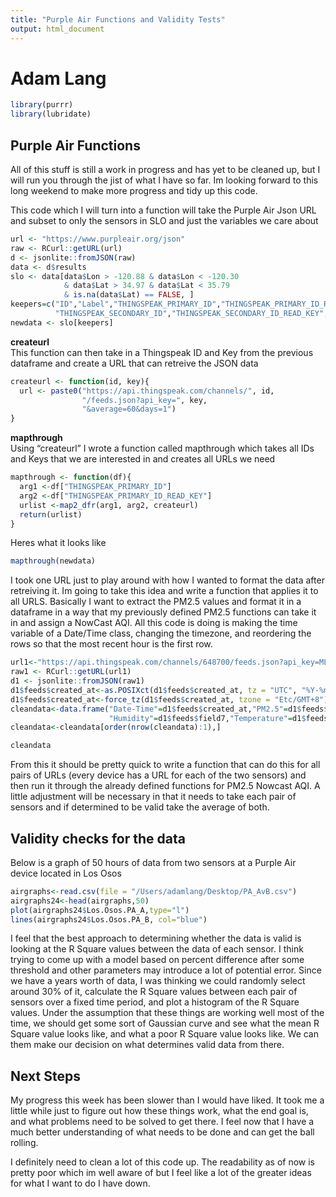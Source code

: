 ```yaml
---
title: "Purple Air Functions and Validity Tests"
output: html_document
---
```


# Adam Lang

```r
library(purrr)
library(lubridate)
```
## Purple Air Functions

All of this stuff is still a work in progress and has yet to be cleaned up, but I will run you through the jist of what I have so far. Im looking forward to this long weekend to make more progress and tidy up this code.


This code which I will turn into a function will take the Purple Air Json URL and subset to only the sensors in SLO and just the variables we care about
```r
url <- "https://www.purpleair.org/json"
raw <- RCurl::getURL(url)    
d <- jsonlite::fromJSON(raw)
data <- d$results 
slo <- data[data$Lon > -120.88 & data$Lon < -120.30 
            & data$Lat > 34.97 & data$Lat < 35.79 
            & is.na(data$Lat) == FALSE, ]
keepers=c("ID","Label","THINGSPEAK_PRIMARY_ID","THINGSPEAK_PRIMARY_ID_READ_KEY",
          "THINGSPEAK_SECONDARY_ID","THINGSPEAK_SECONDARY_ID_READ_KEY","Lat","Lon","PM2_5Value","LastSeen")
newdata <- slo[keepers]

```

**createurl** <br>
This function can then take in a Thingspeak ID and Key from the previous dataframe and create a URL that can retreive the JSON data
```r
createurl <- function(id, key){
  url <- paste0("https://api.thingspeak.com/channels/", id,  
                "/feeds.json?api_key=", key,
                "&average=60&days=1")
}
```

**mapthrough** <br>
Using "createurl" I wrote a function called mapthrough which takes all IDs and Keys that we are interested in and creates all URLs we need
```r
mapthrough <- function(df){
  arg1 <-df["THINGSPEAK_PRIMARY_ID"]
  arg2 <-df["THINGSPEAK_PRIMARY_ID_READ_KEY"]
  urlist <-map2_dfr(arg1, arg2, createurl)
  return(urlist)
}
```

Heres what it looks like
```r
mapthrough(newdata)
```


I took one URL just to play around with how I wanted to format the data after retreiving it. Im going to take this idea and write a function that applies it to all URLS. Basically I want to extract the PM2.5 values and format it in a dataframe in a way that my previously defined PM2.5 functions can take it in and assign a NowCast AQI. All this code is doing is making the time variable of a Date/Time class, changing the timezone, and reordering the rows so that the most recent hour is the first row.
```r
url1<-"https://api.thingspeak.com/channels/648700/feeds.json?api_key=ML5LCKPZSF9T4X92&average=60&days=1"
raw1 <- RCurl::getURL(url1)    
d1 <- jsonlite::fromJSON(raw1)
d1$feeds$created_at<-as.POSIXct(d1$feeds$created_at, tz = "UTC", "%Y-%m-%dT%H:%M:%SZ")-8*60*60
d1$feeds$created_at<-force_tz(d1$feeds$created_at, tzone = "Etc/GMT+8")
cleandata<-data.frame("Date-Time"=d1$feeds$created_at,"PM2.5"=d1$feeds$field2,
                      "Humidity"=d1$feeds$field7,"Temperature"=d1$feeds$field6)
cleandata<-cleandata[order(nrow(cleandata):1),]

cleandata
```

From this it should be pretty quick to write a function that can do this for all pairs of URLs
(every device has a URL for each of the two sensors) and then run it through the already defined functions for PM2.5 Nowcast AQI. A little adjustment will be necessary in that it needs to take each pair of sensors and if determined to be valid take the average of both. 


## Validity checks for the data

Below is a graph of 50 hours of data from two sensors at a Purple Air device located in Los Osos
```r
airgraphs<-read.csv(file = "/Users/adamlang/Desktop/PA_AvB.csv")
airgraphs24<-head(airgraphs,50)
plot(airgraphs24$Los.Osos.PA_A,type="l")
lines(airgraphs24$Los.Osos.PA_B, col="blue")
```

I feel that the best approach to determining whether the data is valid is looking at the R Square values between the data of each sensor. I think trying to come up with a model based on percent difference after some threshold and other parameters may introduce a lot of potential error. Since we have a years worth of data, I was thinking we could randomly select around 30% of it, calculate the R Square values between each pair of sensors over a fixed time period, and plot a histogram of the R Square values. Under the assumption that these things are working well most of the time, we should get some sort of Gaussian curve and see what the mean R Square value looks like, and what a poor R Square value looks like. We can them make our decision on what determines valid data from there.


## Next Steps
My progress this week has been slower than I would have liked. It took me a little while just to figure out how these things work, what the end goal is, and what problems need to be solved to get there. I feel now that I have a much better understanding of what needs to be done and can get the ball rolling. 

I definitely need to clean a lot of this code up. The readability as of now is pretty poor which im well aware of but I feel like a lot of the greater ideas for what I want to do I have down. 
